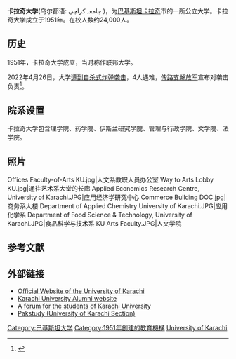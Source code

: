 {{Infobox_University
|name            =卡拉奇大学
|native_name     ='''جامعہ  كراچى''' 
|latin_name      =
|image           = <!-- 檔案不存在 [[File:Ku_logo.png|100px]] -->
|motto           =رَبِّ زدْنيِ عِلْماً ([[阿拉伯语|阿拉伯语]]) 
|mottoeng        = "O my Lord! Advance me in Knowledge"
|established     = 1951年6月
|type            = [[公立大学|公立大学]]
|endowment       =
|staff           = +2500 <ref name="Introduction - Karachi University">[http://www.uok.edu.pk/ Introduction - Karachi University]</ref>
|faculty         =
|chancellor =[[Ishrat-ul-Ibad_Khan|Ishrat-ul-Ibad Khan]]
|vice_chancellor =[[Pirzada_Qasim|Dr. Pirzada Qasim Raza Siddiqui]]
|students        = +24,000 (on-campus only) <ref name="Introduction - Karachi University"/>
|undergrad       =
|postgrad        =
|doctoral        =
|profess         = 
|affiliation     = 
|city            = [[卡拉奇|卡拉奇]]
|province        = [[信德省|信德省]] 
|country         = {{flag|Pakistan}}
|campus          = 
|affiliations    =[[Higher_Education_Commission|HEC]], [[University_Grants_Commission_(Pakistan)|UGC]]
|website         =[http://www.uok.edu.pk/ www.uok.edu.pk]
}}'''卡拉奇大学'''(乌尔都语: جامعہ كراچى )，为[[巴基斯坦|巴基斯坦]][[卡拉奇|卡拉奇]]市的一所公立大学。卡拉奇大学成立于1951年。在校人数约24,000人。

== 历史 ==
1951年，卡拉奇大学成立，当时称作联邦大学。

2022年4月26日，大学[[2022年卡拉奇大学爆炸案|遭到自杀式炸弹袭击]]，4人遇难，[[俾路支解放军|俾路支解放军]]宣布对袭击负责<ref>{{Cite web|title=3 Chinese nationals among 4 dead in suicide attack at Karachi University|url=https://www.dawn.com/news/1686920/3-chinese-nationals-among-4-dead-in-suicide-attack-at-karachi-university|date=2022-04-26|publisher=[[黎明报_(巴基斯坦)|黎明报]]}}</ref>。

== 院系设置 ==
卡拉奇大学包含理学院、药学院、伊斯兰研究学院、管理与行政学院、文学院、法学院。

== 照片 ==
<gallery mode="packed">
Offices Faculty-of-Arts KU.jpg|人文系教职人员办公室
Way to Arts Lobby KU.jpg|通往艺术系大堂的长廊
Applied Economics Research Centre, University of Karachi.JPG|应用经济学研究中心
Commerce Building DOC.jpg|商务系大楼
Department of Applied Chemistry University of Karachi.JPG|应用化学系
Department of Food Science & Technology, University of Karachi.JPG|食品科学与技术系
KU Arts Faculty.JPG|人文学院
</gallery>

== 参考文献 ==
<references/>

== 外部链接 ==
* [http://www.uok.edu.pk/ Official Website of the University of Karachi] {{Wayback|url=http://www.uok.edu.pk/ |date=20210125103641 }}
* [https://web.archive.org/web/20100612125532/http://karachiuniversity.org/ Karachi University Alumni website]
* [https://web.archive.org/web/20100513103309/http://kustudents.com/ A forum for the students of Karachi University]
* [https://web.archive.org/web/20090401144707/http://www.pakstudy.com/index.php/board,54.0.html Pakstudy (University of Karachi Section)]

{{DEFAULTSORT: Karachi University}}
[[Category:巴基斯坦大学|Category:巴基斯坦大学]]
[[Category:1951年創建的教育機構|Category:1951年創建的教育機構]]
[[Category:卡拉奇|University of Karachi]]